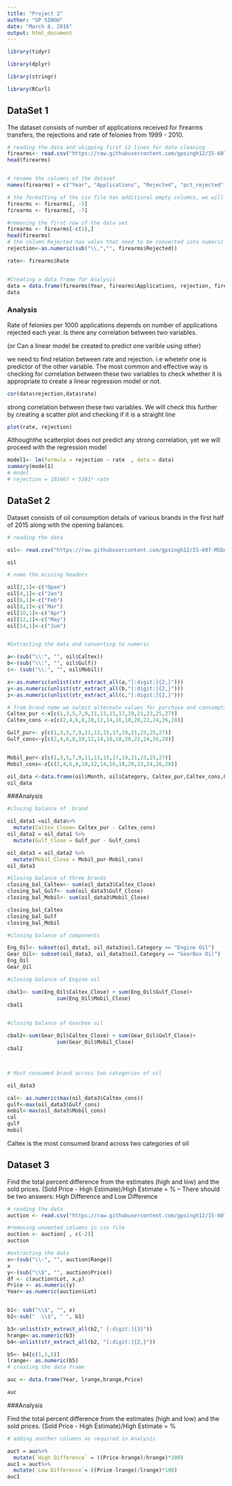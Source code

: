 ---
title: "Project 2"
author: "GP SINGH"
date: "March 8, 2016"
output: html_document
---
```{r}
library(tidyr)

library(dplyr)

library(stringr)

library(RCurl)
```


## DataSet 1


The dataset consists of number of applications received for firearms transfers, the rejections and rate of felonies from 1999 - 2010.

```{r}
# reading the data and skipping first 12 lines for data cleaning
firearms<- read.csv("https://raw.githubusercontent.com/gpsingh12/IS-607-MSDA/master/background_check.csv", skip=12, stringsAsFactors = TRUE)
head(firearms)


# rename the columns of the dataset
names(firearms) = c("Year", "Applications", "Rejected", "pct_rejected","X.1", "felonies", "pct_felonies", "X.2", "Rate")

# the formatting of the csv file has additional empty columns, we will remove those columns
firearms <- firearms[, -5]
firearms <- firearms[, -7]

#removing the first row of the data set 
firearms <- firearms[-c(1),]
head(firearms)
# the column Rejected has vales that need to be converted into numeric values by removing unneccessary signs (",")
rejection<-as.numeric(sub("\\,","", firearms$Rejected)) 

rate<- firearms$Rate


#Creating a data frame for Analysis
data = data.frame(firearms$Year, firearms$Applications, rejection, firearms$pct_rejected, firearms$felonies, firearms$pct_felonies, rate)
data
```



### Analysis

Rate of felonies per 1000 applications depends on number of applications rejected each year.  Is there any correlation between two variables.

(or Can a linear model be created to predict one varible using other)

we need to find relation between rate and rejection. i.e whetehr one is predictor of the other variable. The most common and effective way is checking for correlation between these two variables to check whether it is appropriate to create a linear regression model or not. 
```{r}
cor(data$rejection,data$rate)
```

strong correlation between these two variables.
We will check this further by creating a scatter plot and checking if it is a straight line
```{r}
plot(rate, rejection)
```   


Althoughthe scatterplot does not predict any strong correlation, yet we will proceed with the regression model

```{r}
model1<- lm(formula = rejection ~ rate  , data = data)
summary(model1)
# model 
# rejection = 101667 + 5301* rate
```



## DataSet 2




Dataset consists of oil consumption details of various brands in the first half of 2015 along with the opening balances.


```{r}

# reading the data

oil<- read.csv("https://raw.githubusercontent.com/gpsingh12/IS-607-MSDA/master/oil_data.csv", na.strings=FALSE, skip = 2)

oil

# name the missing headers

oil[2,1]<-c("Open")
oil[4,1]<-c("Jan")
oil[6,1]<-c("Feb")
oil[8,1]<-c("Mar")
oil[10,1]<-c("Apr")
oil[12,1]<-c("May")
oil[14,1]<-c("Jun")


#Extracting the data and converting to numeric

a<-(sub("\\:", "", oil$Caltex))
b<-(sub("\\:", "", oil$Gulf))
c<- (sub("\\:", "", oil$Mobil))

x<-as.numeric(unlist(str_extract_all(a,"[:digit:]{2,}")))
y<-as.numeric(unlist(str_extract_all(b,"[:digit:]{2,}")))
z<-as.numeric(unlist(str_extract_all(c,"[:digit:]{2,}")))

# from brand name we swlect alternate values for purchase and consumption after #extracting them
Caltex_pur <-x[c(1,3,5,7,9,11,13,15,17,19,21,23,25,27)]
Caltex_cons <-x[c(2,4,6,8,10,12,14,16,18,20,22,24,26,28)]

Gulf_pur<- y[c(1,3,5,7,9,11,13,15,17,19,21,23,25,27)]
Gulf_cons<-y[c(2,4,6,8,10,12,14,16,18,20,22,24,26,28)]


Mobil_pur<-z[c(1,3,5,7,9,11,13,15,17,19,21,23,25,27)]
Mobil_cons<-z[c(2,4,6,8,10,12,14,16,18,20,22,24,26,28)]

oil_data <-data.frame(oil$Month, oil$Category, Caltex_pur,Caltex_cons,Gulf_pur,Gulf_cons,Mobil_pur,Mobil_cons)
oil_data
```



###Analysis
```{r}
#closing balance of  brand

oil_data1 =oil_data%>%
  mutate(Caltex_Close= Caltex_pur - Caltex_cons)
oil_data2 = oil_data1 %>%
  mutate(Gulf_Close = Gulf_pur - Gulf_cons)

oil_data3 = oil_data2 %>%
  mutate(Mobil_Close = Mobil_pur-Mobil_cons)
oil_data3

#Closing balance of three brands
closing_bal_Caltex<- sum(oil_data3$Caltex_Close)
closing_bal_Gulf<- sum(oil_data3$Gulf_Close)
closing_bal_Mobil<- sum(oil_data3$Mobil_Close)

closing_bal_Caltex
closing_bal_Gulf
closing_bal_Mobil

#closing balance of components

Eng_Oil<- subset(oil_data3, oil_data3$oil.Category == "Engine Oil")
Gear_Oil<- subset(oil_data3, oil_data3$oil.Category == "GearBox Oil")
Eng_Oil
Gear_Oil

#closing balance of Engine oil

cbal1<- sum(Eng_Oil$Caltex_Close) + sum(Eng_Oil$Gulf_Close)+
                sum(Eng_Oil$Mobil_Close)
cbal1


#closing balance of Gearbox oil

cbal2<-sum(Gear_Oil$Caltex_Close) + sum(Gear_Oil$Gulf_Close)+
                sum(Gear_Oil$Mobil_Close)
cbal2



# Most consumed brand across two categories of oil

oil_data3

cal<- as.numeric(max(oil_data3$Caltex_cons))
gulf<-max(oil_data3$Gulf_cons)
mobil<-max(oil_data3$Mobil_cons)
cal
gulf
mobil

```


Caltex is the most consumed brand across two categories of oil

## Dataset 3

Find the total percent difference from the estimates (high and low) and the sold prices. (Sold Price - High Estimate)/High Estimate = % -- There should be two answers: High Difference and Low Difference

```{r}
# reading the data
auction <- read.csv("https://raw.githubusercontent.com/gpsingh12/IS-607-MSDA/master/auction.csv")

#removing unwanted columns in csv file
auction <- auction[ , c(-2)]
auction

#extracting the data 
x<-(sub("\\-", "", auction$Range)) 
x
y<-(sub("\\$", "", auction$Price))
df <- c(auction$Lot, x,y)
Price <- as.numeric(y)
Year<-as.numeric(auction$Lot)


b1<- sub("\\$", "", x)
b2<-sub("  \\$", " ", b1)

b3<-unlist(str_extract_all(b2," [:digit:]{3}"))
hrange<-as.numeric(b3)
b4<-unlist(str_extract_all(b2, "[:digit:]{2,}"))

b5<- b4[c(1,3,5)]
lrange<- as.numeric(b5)
# creating the data frame

auc <- data.frame(Year, lrange,hrange,Price)

auc

```

###Analysis


Find the total percent difference from the estimates (high and low) and the sold prices. (Sold Price - High Estimate)/High Estimate = %


```{r}

# adding another columns as required in Analysis

auct = auc%>%
  mutate(`High Difference` = ((Price-hrange)/hrange)*100)
auc1 = auct%>%
  mutate(`Low Difference`= ((Price-lrange)/lrange)*100)
auc1
```

